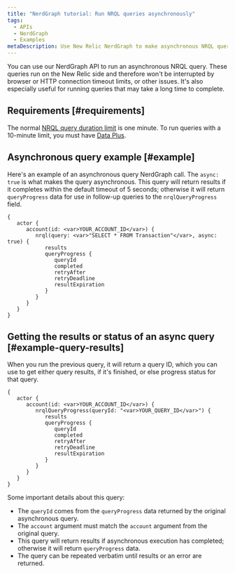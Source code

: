 ```yaml
---
title: "NerdGraph tutorial: Run NRQL queries asynchronously"
tags:
  - APIs
  - NerdGraph
  - Examples
metaDescription: Use New Relic NerdGraph to make asynchronous NRQL queries that have longer query duration limits.
---
```


You can use our NerdGraph API to run an asynchronous NRQL query. These queries run on the New Relic side and therefore won't be interrupted by browser or HTTP connection timeout limits, or other issues. It's also especially useful for running queries that may take a long time to complete.

## Requirements [#requirements]

The normal [NRQL query duration limit](/docs/query-your-data/nrql-new-relic-query-language/get-started/rate-limits-nrql-queries) is one minute. To run queries with a 10-minute limit, you must have [Data Plus](/docs/accounts/accounts-billing/new-relic-one-pricing-billing/data-ingest-billing#data-plus).

## Asynchronous query example [#example]

Here's an example of an asynchronous query NerdGraph call. The `async: true` is what makes the query asynchronous. This query will return results if it completes within the default timeout of 5 seconds; otherwise it will return `queryProgress` data for use in follow-up queries to the `nrqlQueryProgress` field. 

```
{
   actor {
      account(id: <var>YOUR_ACCOUNT_ID</var>) {
         nrql(query: <var>"SELECT * FROM Transaction"</var>, async: true) {
            results
            queryProgress {
               queryId
               completed
               retryAfter
               retryDeadline
               resultExpiration
            }
         }
      }
   }
}
```

## Getting the results or status of an async query [#example-query-results]

When you run the previous query, it will return a query ID, which you can use to get either query results, if it's finished, or else progress status for that query. 

```
{
   actor {
      account(id: <var>YOUR_ACCOUNT_ID</var>) {
         nrqlQueryProgress(queryId: "<var>YOUR_QUERY_ID</var>") {
            results
            queryProgress {
               queryId
               completed
               retryAfter
               retryDeadline
               resultExpiration
            }
         }
      }
   }
}
```

Some important details about this query: 

* The `queryId` comes from the `queryProgress` data returned by the original asynchronous query.
* The `account` argument must match the `account` argument from the original query.
* This query will return results if asynchronous execution has completed; otherwise it will return `queryProgress` data.
* The query can be repeated verbatim until results or an error are returned.
